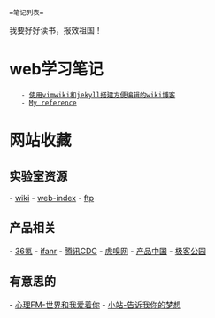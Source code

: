  =笔记列表=
我要好好读书，报效祖国！

= web学习笔记 =
    - [[vimwiki_jekyll|使用vimwiki和jekyll搭建方便编辑的wiki博客]]
    - [[http://www.ruanyifeng.com/blog/2012/08/blogging_with_jekyll.html|My reference]]

= 网站收藏 =
== 实验室资源 ==
- [[http://172.18.184.221/|wiki]]
- [[http://172.18.184.59|web-index]]
- [[http://172.18.184.220|ftp]]
== 产品相关 ==
- [[http://www.36kr.com/|36氪]]
- [[http://www.ifanr.com/|ifanr]]
- [[http://cdc.tencent.com/|腾讯CDC]]
- [[http://www.huxiu.com/|虎嗅网]]
- [[http://www.pmtoo.com/|产品中国]]
- [[http://event.geekpark.net/|极客公园]]
== 有意思的 ==
- [[http://fm.xinli001.com/|心理FM-世界和我爱着你]]
- [[http://zhan.renren.com/home?checked=true|小站-告诉我你的梦想]]



    
   
